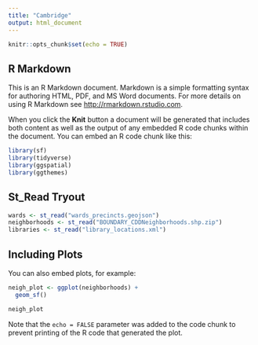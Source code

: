 ```yaml
---
title: "Cambridge"
output: html_document
---
```


```r
knitr::opts_chunk$set(echo = TRUE)
```

## R Markdown

This is an R Markdown document. Markdown is a simple formatting syntax for authoring HTML, PDF, and MS Word documents. For more details on using R Markdown see <http://rmarkdown.rstudio.com>.

When you click the **Knit** button a document will be generated that includes both content as well as the output of any embedded R code chunks within the document. You can embed an R code chunk like this:

```r
library(sf)
library(tidyverse)
library(ggspatial)
library(ggthemes)
```

## St_Read Tryout

```r

wards <- st_read("wards_precincts.geojson")
neighborhoods <- st_read("BOUNDARY_CDDNeighborhoods.shp.zip")
libraries <- st_read("library_locations.xml")
```
## Including Plots

You can also embed plots, for example:

```r

neigh_plot <- ggplot(neighborhoods) +
  geom_sf()

neigh_plot
```

Note that the `echo = FALSE` parameter was added to the code chunk to prevent printing of the R code that generated the plot.
